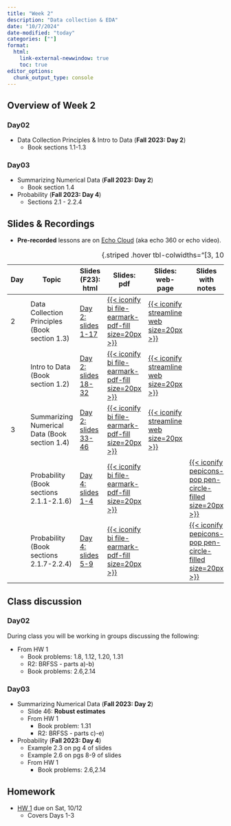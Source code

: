 ```yaml
---
title: "Week 2"
description: "Data collection & EDA"
date: "10/7/2024"
date-modified: "today"
categories: [""]
format: 
  html:
    link-external-newwindow: true
    toc: true
editor_options: 
  chunk_output_type: console
---
```


## Overview of Week 2

::: grid
::: g-col-6
### Day02

-   Data Collection Principles & Intro to Data (**Fall 2023: Day 2**)
    -   Book sections 1.1-1.3
:::

::: g-col-6
### Day03

-   Summarizing Numerical Data (**Fall 2023: Day 2**)
    -   Book section 1.4
-   Probability (**Fall 2023: Day 4**)
    -   Sections 2.1 - 2.2.4
:::
:::






## Slides & Recordings

-   **Pre-recorded** lessons are on [Echo Cloud](https://echo360.org/section/4a58d645-5753-4e4f-b962-f8825f59baba/home) (aka echo 360 or echo video).

| Day | Topic | Slides (F23): html | Slides: pdf | Slides: web-page | Slides with notes | Recording Link (F23) | Duration | Code: qmd | Code: html |
|-----|-------------|----------|-----|-----|-----|--------------|---------|-----|-----|
| 2 | Data Collection Principles (Book section 1.3) | [Day 2: slides 1-17](../slides/Day02_bsta511.qmd) | [{{< iconify bi file-earmark-pdf-fill size=20px >}}](https://drive.google.com/file/d/1I59wEibQe1sXi5urIkYEv-lW1NHU6zzC/view?usp=sharing) | [{{< iconify streamline web size=20px >}}](../slides_md/Day02_bsta511_md.qmd) |  | [Day 2 Part 1](https://echo360.org/lesson/1333352e-8aed-40cc-ac47-c3e67b0b8416/classroom#sortDirection=desc) | 33 min | [{{< iconify simple-icons:quarto >}}](https://github.com/niederhausen/BSTA_511_F24/blob/main/slides_code/Day02_bsta511_code.qmd) | [{{< iconify ph file-html-light size=25px >}}](../slides_code/Day02_bsta511_code.qmd) |
|  | Intro to Data (Book section 1.2) | [Day 2: slides 18-32](../slides/Day02_bsta511.qmd#/intro-to-data---day-2-in-f24) | [{{< iconify bi file-earmark-pdf-fill size=20px >}}](https://drive.google.com/file/d/1I59wEibQe1sXi5urIkYEv-lW1NHU6zzC/view?usp=sharing) | [{{< iconify streamline web size=20px >}}](../slides_md/Day02_bsta511_md.qmd#/intro-to-data---day-2-in-f24) |  | [Day 2 Part 2](https://echo360.org/lesson/f76d1578-dc8d-4f9a-9f2b-b8533c8b3265/classroom#sortDirection=desc) | 42 min | [{{< iconify simple-icons:quarto >}}](https://github.com/niederhausen/BSTA_511_F24/blob/main/slides_code/Day02_bsta511_code.qmd) | [{{< iconify ph file-html-light size=25px >}}](../slides_code/Day02_bsta511_code.qmd) |
| 3 | Summarizing Numerical Data (Book section 1.4) | [Day 2: slides 33-46](../slides/Day02_bsta511.qmd#/summarizing-numerical-data---day-3-in-f24) | [{{< iconify bi file-earmark-pdf-fill size=20px >}}](https://drive.google.com/file/d/1I59wEibQe1sXi5urIkYEv-lW1NHU6zzC/view?usp=sharing) | [{{< iconify streamline web size=20px >}}](../slides_md/Day02_bsta511_md.qmd#summarizing-numerical-data---day-3-in-f24) |  | [Day 2 Part 3](https://echo360.org/lesson/41eeabd2-d1f3-415e-b6e8-5761595b2b65/classroom#sortDirection=desc) | 37 min | [{{< iconify simple-icons:quarto >}}](https://github.com/niederhausen/BSTA_511_F24/blob/main/slides_code/Day02_bsta511_code.qmd) | [{{< iconify ph file-html-light size=25px >}}](../slides_code/Day02_bsta511_code.qmd) |
|  | Probability (Book sections 2.1.1-2.1.6) | [Day 4: slides 1-4](../slides/Day04_bsta511.qmd) | [{{< iconify bi file-earmark-pdf-fill size=20px >}}](../LaTeX_slides/Day04_bsta511.pdf) |  | [{{< iconify pepicons-pop pen-circle-filled size=20px >}}](https://drive.google.com/file/d/1Iq9v4wEQOpeWDH5PGXpspoC5RBB9WBui/view?usp=sharing) | [Day 4 Part 1](https://echo360.org/lesson/c0bf6a6b-2b1e-49bb-8703-24694b96c327/classroom#sortDirection=desc) | 23 min |  |  |
|  | Probability (Book sections 2.1.7-2.2.4) | [Day 4: slides 5-9](../slides/Day04_bsta511.qmd) | [{{< iconify bi file-earmark-pdf-fill size=20px >}}](../LaTeX_slides/Day04_bsta511.pdf) |  | [{{< iconify pepicons-pop pen-circle-filled size=20px >}}](https://drive.google.com/file/d/1Iq9v4wEQOpeWDH5PGXpspoC5RBB9WBui/view?usp=sharing) | [Day 4 Part 2](https://echo360.org/lesson/1aee54b7-8fa0-430a-a938-06b0bd9772c3/classroom#sortDirection=desc) | 24 min |  |  |

: {.striped .hover tbl-colwidths="\[3, 10, 8, 5, 5, 5, 6, 6, 5, 5\]"}


## Class discussion

### Day02

During class you will be working in groups discussing the following:

-   From HW 1
    -   Book problems: 1.8, 1.12, 1.20, 1.31
    -   R2: BRFSS - parts a)-b)
    -   Book problems: 2.6,2.14

### Day03

-   Summarizing Numerical Data (**Fall 2023: Day 2**)
    -   Slide 46: **Robust estimates**
    -   From HW 1
        -   Book problem: 1.31
        -   R2: BRFSS - parts c)-e)
-   Probability (**Fall 2023: Day 4**)
    -   Example 2.3 on pg 4 of slides
    -   Example 2.6 on pgs 8-9 of slides
    -   From HW 1
        -   Book problems: 2.6,2.14

## Homework

-   [HW 1](../homework/HW_1_F24_bsta511.qmd) due on Sat, 10/12
    -   Covers Days 1-3
